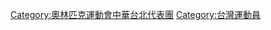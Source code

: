 {{parent category}}

[[Category:奧林匹克運動會中華台北代表團|Category:奧林匹克運動會中華台北代表團]]
[[Category:台灣運動員|Category:台灣運動員]]